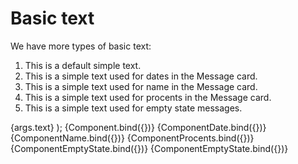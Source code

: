 
<Meta title="Elements/BasicText" component={BasicText} />

# Basic text

We have more types of basic text:

1. This is a default simple text.
2. This is a simple text used for dates in the Message card.
3. This is a simple text used for name in the Message card.
4. This is a simple text used for procents in the Message card.
5. This is a simple text used for empty state messages.

  <BasicText procents color={args.color}>
    {args.text}
  </BasicText>
);

<Canvas>
  <Story
    name="Default"
    args={{
      text: "I`m an basic text.",
    }}
  >
    {Component.bind({})}
  </Story>
  <Story
    name="Date"
    args={{
      text: "13/3/2021",
    }}
  >
    {ComponentDate.bind({})}
  </Story>
  <Story
    name="Message card"
    args={{
      text: "I`m an basic text.",
    }}
  >
    {ComponentName.bind({})}
  </Story>
  <Story
    name="Procents"
    args={{
      text: "91 %",
      color: "#23A454",
    }}
  >
    {ComponentProcents.bind({})}
  </Story>
  <Story
    name="Empty state"
    args={{
      text: "You do not recieved any feedback yet",
    }}
  >
    {ComponentEmptyState.bind({})}
  </Story>
  <Story
    name="Events"
    args={{
      text: "John Doe",
    }}
  >
    {ComponentEmptyState.bind({})}
  </Story>
</Canvas>
